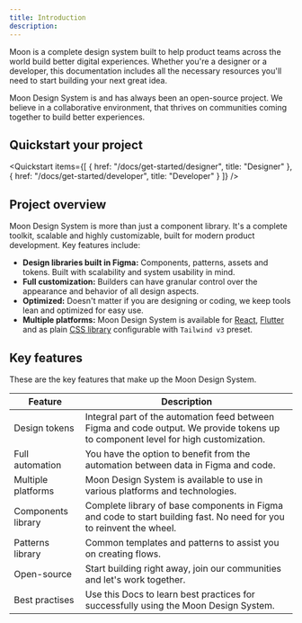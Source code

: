 ```yaml
---
title: Introduction
description:
---
```

Moon is a complete design system built to help product teams across the world build better digital experiences. Whether you're a designer or a developer, this documentation includes all the necessary resources you'll need to start building your next great idea.

Moon Design System is and has always been an open-source project. We believe in a collaborative environment, that thrives on communities coming together to build better experiences.

## Quickstart your project

<Quickstart
  items={[
    {
      href: "/docs/get-started/designer",
      title: "Designer"
    },
    {
      href: "/docs/get-started/developer",
      title: "Developer"
    }
  ]}
/>



## Project overview

Moon Design System is more than just a component library. It's a complete toolkit, scalable and highly customizable, built for modern product development. Key features include:

- **Design libraries built in Figma:** Components, patterns, assets and tokens. Built with scalability and system usability in mind.
- **Full customization:** Builders can have granular control over the appearance and behavior of all design aspects.
- **Optimized:** Doesn't matter if you are designing or coding, we keep tools lean and optimized for easy use.
- **Multiple platforms:** Moon Design System is available for [React](https://react.moon.io/?path=/docs/installation-guide--docs), [Flutter](https://flutter.moon.io/) and as plain [CSS library](https://ui.moon.io/) configurable with `Tailwind v3` preset.



## Key features

These are the key features that make up the Moon Design System.

| **Feature**                   | **Description**                                          |
|-------------------------------|----------------------------------------------------------|
| Design tokens                 | Integral part of the automation feed between Figma and code output. We provide tokens up to component level for high customization. |
| Full automation               | You have the option to benefit from the automation between data in Figma and code. |
| Multiple platforms            | Moon Design System is available to use in various platforms and technologies. |
| Components library            | Complete library of base components in Figma and code to start building fast. No need for you to reinvent the wheel. |
| Patterns library              | Common templates and patterns to assist you on creating flows. |
| Open-source                   | Start building right away, join our communities and let's work together. |
| Best practises                | Use this Docs to learn best practices for successfully using the Moon Design System. |
